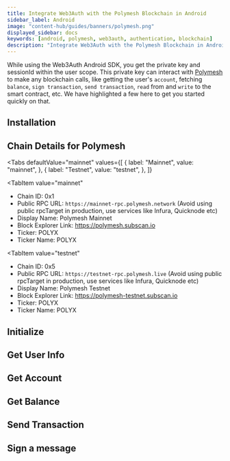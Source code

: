```yaml
---
title: Integrate Web3Auth with the Polymesh Blockchain in Android
sidebar_label: Android
image: "content-hub/guides/banners/polymesh.png"
displayed_sidebar: docs
keywords: [android, polymesh, web3auth, authentication, blockchain]
description: "Integrate Web3Auth with the Polymesh Blockchain in Android | Documentation - Web3Auth"
---
```



<SEO
  title="Integrate Web3Auth with the Polymesh Blockchain in Android"
  description="Integrate Web3Auth with the Polymesh Blockchain in Android | Documentation - Web3Auth"
  image="https://web3auth.io/docs/content-hub/guides/banners/polymesh.png"
  slug="/connect-blockchain/evm/polymesh/android"
/>

While using the Web3Auth Android SDK, you get the private key and sessionId within the user scope. This private key can interact with
[Polymesh](https://polymesh.network/) to make any blockchain calls, like getting the user's `account`, fetching `balance`, `sign transaction`,
`send transaction`, `read` from and `write` to the smart contract, etc. We have highlighted a few here to get you started quickly on that.

## Installation

<InstallationSnippet />

## Chain Details for Polymesh

<Tabs
 defaultValue="mainnet"
  values={[
    { label: "Mainnet", value: "mainnet", },
    { label: "Testnet", value: "testnet", },
  ]}
>
<TabItem
  value="mainnet"
>

- Chain ID: 0x1
- Public RPC URL: `https://mainnet-rpc.polymesh.network` (Avoid using public rpcTarget in production, use services like Infura, Quicknode etc)
- Display Name: Polymesh Mainnet
- Block Explorer Link: https://polymesh.subscan.io
- Ticker: POLYX
- Ticker Name: POLYX

</TabItem>

<TabItem
  value="testnet"
>

- Chain ID: 0x5
- Public RPC URL: `https://testnet-rpc.polymesh.live` (Avoid using public rpcTarget in production, use services like Infura, Quicknode etc)
- Display Name: Polymesh Testnet
- Block Explorer Link: https://polymesh-testnet.subscan.io
- Ticker: POLYX
- Ticker Name: POLYX

</TabItem>
</Tabs>

## Initialize

<InitialisationSnippet />

## Get User Info

<UserInfoSnippet />

## Get Account

<GetAccountSnippet />

## Get Balance

<GetBalanceSnippet />

## Send Transaction

<SendTransactionSnippet />

## Sign a message

<SignMessageSnippet />
